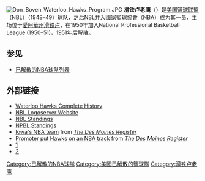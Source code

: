 {{expand language|1=en|page=Waterloo Hawks|time=2019-03-13T20:48:55+00:00}}
{{Infobox basketball club 
| color1 = #FFFF00 
| color2 = #000000
| name = 滑铁卢老鹰
| logo = Waterloo hawks logo.png 
| imagesize = 60px 
| conference = Western (1948–50) 
| division = Western Division 
| founded = 1948 
| history = '''Folded''' <br> 1951 
| arena = '''[[McElroy_Auditorium|McElroy Auditorium]]''' (Waterloo Hippodrome)  
| city = [[Waterloo,_Iowa|Waterloo, Iowa]] 
| colors = Black, Gold, and White 
| coach = [[Charley_Shipp|Charley Shipp]] (1948–1950) <br> [[Jack_Smiley|Jack Smiley]] (1950–1951) 
| owner = [[Pinkie_George|P.L. "Pinkie" George]] 
| manager = Unknown 
| league_champs = '''0''' 
| conf_champs = '''0''' 
| div_champs = '''0''' 
}}

[[File:Don_Boven_Waterloo_Hawks_Program.JPG|thumb]]
'''滑铁卢老鹰'''（{{lang-en|'''Waterloo Hawks'''}}）是[[美国篮球联盟|美国篮球联盟]]（NBL）（1948–49）球队，之后NBL并入[[國家籃球協會|國家籃球協會]]（NBA）成为其一员，主场位于[[愛阿華州|愛阿華州]][[滑鐵盧_(愛阿華州)|滑铁卢]]，在1950年加入National Professional Basketball League (1950–51)，1951年后解散。

==参见==
*[[已解散的NBA球队列表|已解散的NBA球队列表]]

==外部链接==
* [http://nbahoopsonline.com/teams/Xdefunct/WaterlooHawks/index.html Waterloo Hawks Complete History] {{Wayback|url=http://nbahoopsonline.com/teams/Xdefunct/WaterlooHawks/index.html |date=20210301092730 }}
* [https://web.archive.org/web/20160407045233/http://logoserver.com/NBLold.html NBL Logoserver Website]
* [http://members.aol.com/apbrhoops/nblstand.html NBL Standings] {{Wayback|url=http://members.aol.com/apbrhoops/nblstand.html |date=19990209164804 }}
* [https://web.archive.org/web/20030830102742/http://hometown.aol.com/apbrhoops/npbl.html NPBL Standings]
*[http://desmoinesregister.com/apps/pbcs.dll/article?AID=/20061210/SPORTS14/612100353/1003/SPORTS&lead=1 Iowa's NBA team]{{dead link|date=2018年1月 |bot=InternetArchiveBot |fix-attempted=yes }} from ''[[The_Des_Moines_Register|The Des Moines Register]]''
* [http://desmoinesregister.com/apps/pbcs.dll/article?AID=/20061210/SPORTS14/612100354/1003/SPORTS Promoter put Hawks on an NBA track]{{dead link|date=2018年1月 |bot=InternetArchiveBot |fix-attempted=yes }} from ''[[The_Des_Moines_Register|The Des Moines Register]]''
* [http://www.nbahoopsonline.com/History/Rosters/Roster4650.html] {{Wayback|url=http://www.nbahoopsonline.com/History/Rosters/Roster4650.html |date=20210308101234 }}
* [http://apbr.org/nmbr4660.html] {{Wayback|url=http://apbr.org/nmbr4660.html |date=20080523164233 }}

{{已解散的NBA球队}}
{{篮球小作品}}
[[Category:已解散的NBA球隊|Category:已解散的NBA球隊]]
[[Category:美國已解散的籃球隊|Category:美國已解散的籃球隊]]
[[Category:滑铁卢老鹰|Category:滑铁卢老鹰]]